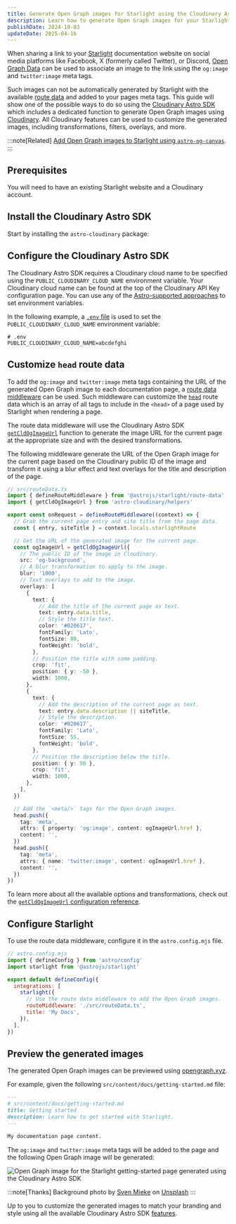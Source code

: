 ```yaml
---
title: Generate Open Graph images for Starlight using the Cloudinary Astro SDK
description: Learn how to generate Open Graph images for your Starlight documentation website using the Cloudinary Astro SDK.
publishDate: 2024-10-03
updateDate: 2025-04-16
---
```


When sharing a link to your [Starlight](https://starlight.astro.build) documentation website on social media platforms like Facebook, X (formerly called Twitter), or Discord, [Open Graph Data](https://ogp.me/) can be used to associate an image to the link using the `og:image` and `twitter:image` meta tags.

Such images can not be automatically generated by Starlight with the available [route data](https://starlight.astro.build/guides/route-data/) and added to your pages meta tags.
This guide will show one of the possible ways to do so using the [Cloudinary Astro SDK](https://astro.cloudinary.dev/) which includes a dedicated function to generate Open Graph images using [Cloudinary](https://cloudinary.com/).
All Cloudinary features can be used to customize the generated images, including transformations, filters, overlays, and more.

:::note[Related]
[Add Open Graph images to Starlight using `astro-og-canvas`](/notes/starlight-og-images).
:::

## Prerequisites

You will need to have an existing Starlight website and a Cloudinary account.

## Install the Cloudinary Astro SDK

Start by installing the `astro-cloudinary` package:


<Pkg pkg="astro-cloudinary" />

## Configure the Cloudinary Astro SDK

The Cloudinary Astro SDK requires a Cloudinary cloud name to be specified using the `PUBLIC_CLOUDINARY_CLOUD_NAME` environment variable.
Your Cloudinary cloud name can be found at the top of the Cloudinary API Key configuration page.
You can use any of the [Astro-supported approaches](https://docs.astro.build/en/guides/environment-variables/) to set environment variables.

In the following example, a [`.env` file](https://docs.astro.build/en/guides/environment-variables/#env-files) is used to set the `PUBLIC_CLOUDINARY_CLOUD_NAME` environment variable:

```dotenv
# .env
PUBLIC_CLOUDINARY_CLOUD_NAME=abcdefghi
```

## Customize `head` route data

To add the `og:image` and `twitter:image` meta tags containing the URL of the generated Open Graph image to each documentation page, a [route data middleware](https://starlight.astro.build/guides/route-data/#how-to-customize-route-data) can be used.
Such middleware can customize the [`head`](https://starlight.astro.build/reference/route-data/#head) route data which is an array of all tags to include in the `<head>` of a page used by Starlight when rendering a page.

The route data middleware will use the Cloudinary Astro SDK [`getCldOgImageUrl`](https://astro.cloudinary.dev/getcldogimageurl/basic-usage) function to generate the image URL for the current page at the appropriate size and with the desired transformations.

The following middleware generate the URL of the Open Graph image for the current page based on the Cloudinary public ID of the image and transform it using a blur effect and text overlays for the title and description of the page.

```ts
// src/routeData.ts
import { defineRouteMiddleware } from '@astrojs/starlight/route-data'
import { getCldOgImageUrl } from 'astro-cloudinary/helpers'

export const onRequest = defineRouteMiddleware((context) => {
  // Grab the current page entry and site title from the page data.
  const { entry, siteTitle } = context.locals.starlightRoute

  // Get the URL of the generated image for the current page.
  const ogImageUrl = getCldOgImageUrl({
    // The public ID of the image in Cloudinary.
    src: 'og-background',
    // A blur transformation to apply to the image.
    blur: '1000',
    // Text overlays to add to the image.
    overlays: [
      {
        text: {
          // Add the title of the current page as text.
          text: entry.data.title,
          // Style the title text.
          color: '#020617',
          fontFamily: 'Lato',
          fontSize: 80,
          fontWeight: 'bold',
        },
        // Position the title with some padding.
        crop: 'fit',
        position: { y: -50 },
        width: 1000,
      },
      {
        text: {
          // Add the description of the current page as text.
          text: entry.data.description || siteTitle,
          // Style the description.
          color: '#020617',
          fontFamily: 'Lato',
          fontSize: 55,
          fontWeight: 'bold',
        },
        // Position the description below the title.
        position: { y: 50 },
        crop: 'fit',
        width: 1000,
      },
    ],
  })

  // Add the `<meta/>` tags for the Open Graph images.
  head.push({
    tag: 'meta',
    attrs: { property: 'og:image', content: ogImageUrl.href },
    content: '',
  })
  head.push({
    tag: 'meta',
    attrs: { name: 'twitter:image', content: ogImageUrl.href },
    content: '',
  })
})
```

To learn more about all the available options and transformations, check out the [`getCldOgImageUrl` configuration reference](https://astro.cloudinary.dev/getcldogimageurl/configuration).

## Configure Starlight

To use the route data middleware, configure it in the `astro.config.mjs` file.

```js ins={8-9}
// astro.config.mjs
import { defineConfig } from 'astro/config'
import starlight from '@astrojs/starlight'

export default defineConfig({
  integrations: [
    starlight({
      // Use the route data middleware to add the Open Graph images.
      routeMiddleware: './src/routeData.ts',
      title: 'My Docs',
    }),
  ],
})
```

## Preview the generated images

The generated Open Graph images can be previewed using [opengraph.xyz](https://www.opengraph.xyz/).

For example, given the following `src/content/docs/getting-started.md` file:

```md
---
# src/content/docs/getting-started.md
title: Getting started
description: Learn how to get started with Starlight.
---

My documentation page content.
```

The `og:image` and `twitter:image` meta tags will be added to the page and the following Open Graph image will be generated:

![Open Graph image for the Starlight getting-started page generated using the Cloudinary Astro SDK](../../assets/starlight-og-images-cloudinary-astro-sdk/preview.jpeg)

:::note[Thanks]
Background photo by [Sven Mieke](https://unsplash.com/@sxoxm?utm_content=creditCopyText&utm_medium=referral&utm_source=unsplash) on [Unsplash](https://unsplash.com/photos/brown-pencil-on-white-printing-paper-fteR0e2BzKo?utm_content=creditCopyText&utm_medium=referral&utm_source=unsplash)
:::

Up to you to customize the generated images to match your branding and style using all the available Cloudinary Astro SDK [features](https://astro.cloudinary.dev/getcldogimageurl/configuration).
